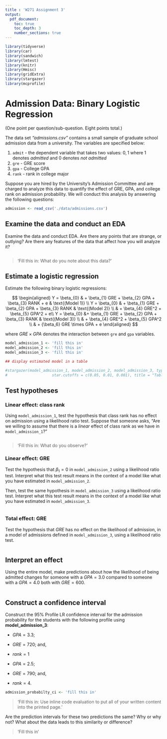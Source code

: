 ```yaml
---
title : 'W271 Assignment 3'
output: 
  pdf_document: 
    toc: true
    toc_depth: 3
    number_sections: true
---
```


```r
library(tidyverse)
library(car)
library(sandwich)
library(lmtest)
library(knitr)
library(Hmisc)
library(gridExtra)
library(stargazer)
library(mcprofile)
```


# Admission Data: Binary Logistic Regression 
(One point per question/sub-question. Eight points total.)

The data set *"admissions.csv"* contains a small sample of graduate school admission data from a university. The variables are specified below:

  1. `admit` - the dependent variable that takes two values: $0,1$ where $1$ denotes *admitted* and $0$ denotes *not admitted*
  2. `gre`  - GRE score
  3. `gpa`  - College GPA
  4. `rank` - rank in college major

Suppose you are hired by the University's Admission Committee and are charged to analyze this data to quantify the effect of GRE, GPA, and college rank on admission probability. We will conduct this analysis by answering the following questions:

```r
admission <- read_csv('./data/admissions.csv')
```

## Examine the data and conduct an EDA
Examine the data and conduct EDA. Are there any points that are strange, or outlying? Are there any features of the data that affect how you will analyze it?

```r

```

> 'Fill this in: What do you note about this data?' 

## Estimate a logistic regression
Estimate the following binary logistic regressions: 

$$
  \begin{aligned}
    Y = \beta_{0} & + \beta_{1} GRE + \beta_{2} GPA + \beta_{3} RANK + e & \text{(Model 1)} \\ 
    Y = \beta_{0} & + \beta_{1} GRE + \beta_{2} GPA + \beta_{3} RANK & \text{(Model 2)} \\ 
      & + \beta_{4} GRE^2 + \beta_{5} GPA^2 + e\\
    Y = \beta_{0} &+ \beta_{1} GRE + \beta_{2} GPA + \beta_{3} RANK & \text{(Model 3)} \\ 
      & + \beta_{4} GRE^2 + \beta_{5} GPA^2 \\ 
      & + {\beta_6} GRE \times GPA + e
  \end{aligned}
$$

where $GRE \times GPA$ denotes the interaction between `gre` and `gpa` variables.

```r
model_admission_1 <- 'fill this in'
model_admission_2 <- 'fill this in'
model_admission_3 <- 'fill this in'

## display estimated model in a table

#stargazer(model_admission_1, model_admission_2, model_admission_3, type = "text", omit.stat = "f",
#                    star.cutoffs = c(0.05, 0.01, 0.001), title = "Table 1: The estimated relationship between Admission and GRA, #GPA, and Students' Rank")

```

## Test hypotheses

### Linear effect: class rank
Using `model_admission_1`, test the hypothesis that class rank has no effect on admission using a likelihood ratio test. Suppose that someone asks, "Are we willing to assume that there is a *linear* effect of class rank as we have in `model_admission_1`?"   

```r

```

> 'Fill this in: What do you observe?'

### Linear effect: GRE
Test the hypothesis that $\beta_{1} = 0$ in `model_admission_2` using a likelihood ratio test. Interpret what this test result means in the context of a model like what you have estimated in `model_admission_2`. 

Then, test the same hypothesis in `model_admission_3` using a likelihood ratio test. Interpret what this test result means in the context of a model like what you have estimated in `model_admission_3`. 

```r

```

### Total effect: GRE
Test the hypothesis that $GRE$ has no effect on the likelihood of admission, in a model of admissions defined in `model_admission_3`, using a likelihood ratio test. 

```r

```

## Interpret an effect

Using the entire model, make predictions about how the likelihood of being admitted changes for someone with a $GPA = 3.0$ compared to someone with a $GPA = 4.0$ both with $GRE=600$. 

```r

```


## Construct a confidence interval 
Construct the 95% Profile LR confidence interval for the admission probability for the students with the following profile using **model_admission_3**: 

- $GPA  = 3.3$; 
- $GRE  = 720$; and, 
- $rank = 1$


- $GPA  = 2.5$; 
- $GRE  = 790$; and,  
- $rank = 4$. 

```r
admission_probabilty_ci <- 'fill this in'
```

> 'Fill this in: Use inline code evaluation to put all of your written content into the printed page.'

Are the prediction intervals for these two predictions the same? Why or why not? What about the data leads to this similarity or difference? 

> 'Fill this in'
